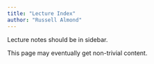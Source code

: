 ```yaml
---
title: "Lecture Index"
author: "Russell Almond"
---
```


Lecture notes should be in sidebar.

This page may eventually get non-trivial content.
